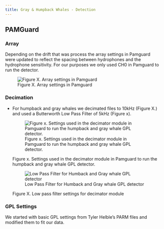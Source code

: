 ```yaml
---
title: Gray & Humpback Whales - Detection
---
```


## PAMGuard

### Array

Depending on the drift that was process the array settings in Pamguard were updated to reflect the spacing between hydrophones and the hydrophone sensitivity. For our purposes we only used CH0 in Pamguard to run the detector.

![Figure X. Array settings in Pamguard](Screenshots/Array_settings_PG.JPG){fig-align="center"}

### Decimation

-   For humpback and gray whales we decimated files to 10kHz (Figure X.) and used a Butterworth Low Pass Filter of 5kHz (Figure x).

    ![Figure x. Settings used in the decimator module in Pamguard to run the humpback and gray whale GPL detector.](Screenshots/HB_Gray_Decimation_PG.JPG)

    Figure x. Settings used in the decimator module in Pamguard to run the humpback and gray whale GPL detector.

    ![Low Pass Filter for Humback and Gray whale GPL detector](Screenshots/HB_Gray_Decimation_Low_Pass_Filter_PG.JPG)

    Figure X. Low pass filter settings for decimator module

### GPL Settings

We started with basic GPL settings from Tyler Helble's PARM files and modified them to fit our data.
